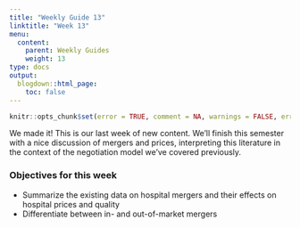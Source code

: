 ```yaml
---
title: "Weekly Guide 13"
linktitle: "Week 13"
menu:
  content:
    parent: Weekly Guides
    weight: 13
type: docs
output:
  blogdown::html_page:
    toc: false
---
```


```r
knitr::opts_chunk$set(error = TRUE, comment = NA, warnings = FALSE, errors = FALSE, messages = FALSE, tidy = FALSE, echo = FALSE)
```

We made it! This is our last week of new content. We'll finish this semester with a nice discussion of mergers and prices, interpreting this literature in the context of the negotiation model we've covered previously.

### Objectives for this week

- Summarize the existing data on hospital mergers and their effects on hospital prices and quality
- Differentiate between in- and out-of-market mergers


